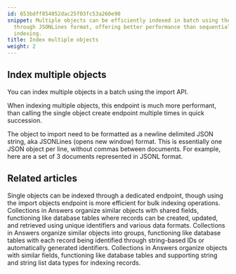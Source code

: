 ---
id: 653bdff854052dac25f03fc53a260e90
snippet: Multiple objects can be efficiently indexed in batch using the import API
  through JSONLines format, offering better performance than sequential single-object
  indexing.
title: Index multiple objects
weight: 2
---

## Index multiple objects

You can index multiple objects in a batch using the import API.

When indexing multiple objects, this endpoint is much more performant, than calling the single object create endpoint multiple times in quick succession.

The object to import need to be formatted as a newline delimited JSON string, aka JSONLines
(opens new window) format. This is essentially one JSON object per line, without commas between documents. For example, here are a set of 3 documents represented in JSONL format.


## Related articles
<CardGrid>
<LinkTitleCard header="<b>Objects > Index a single object</b>" href="/products/answers/objects/index-single-object/" > Single objects can be indexed through a dedicated endpoint, though using the import objects endpoint is more efficient for bulk indexing operations. </LinkTitleCard>
<LinkTitleCard header="<b>Answers > Collections</b>" href="/products/answers/collections/" > Collections in Answers organize similar objects with shared fields, functioning like database tables where records can be created, updated, and retrieved using unique identifiers and various data formats. </LinkTitleCard>
<LinkTitleCard header="<b>Collections > Update a collection</b>" href="/products/answers/collections/update-collection/" > Collections in Answers organize similar objects into groups, functioning like database tables with each record being identified through string-based IDs or automatically generated identifiers. </LinkTitleCard>
<LinkTitleCard header="<b>Collections > Create a collection</b>" href="/products/answers/collections/create-collection/" > Collections in Answers organize objects with similar fields, functioning like database tables and supporting string and string list data types for indexing records. </LinkTitleCard>
</CardGrid>
